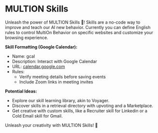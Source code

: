 # MULTION Skills

Unleash the power of MULTION Skills 🚀! Skills are a no-code way to improve and teach our AI new behavior.
Currently you can define English rules to control MultiOn Behavior on specific websites and customize your browsing experience.

**Skill Formatting (Google Calendar):**

- Name: gcal
- Description: Interact with Google Calendar
- URL: [calendar.google.com](https://calendar.google.com)
- Rules:
  - Verify meeting details before saving events
  - Include Zoom links in meeting invites

**Potential Ideas:**

- Explore our skill learning library, akin to Voyager.
- Discover skills in a retrieval directory with upvoting and a Marketplace.
- Get creative with custom skills, like a Recruiter skill for Linkedin or a Cold Email skill for Gmail.

Unleash your creativity with MULTION Skills! 🌟


